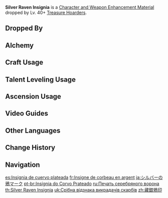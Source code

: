 {{Item Infobox
|id           = 112036
|image        = Item Silver Raven Insignia.png
|type         = Character and Weapon Enhancement Materials
|group        = Treasure Hoarder Insignias
|group2       = General Enemy Drops
|invCategory  = Character Development Items
|quality      = 2
|description  = A raven insignia used by members of the Treasure Hoarders to identify each other. The Treasure Hoarders ask for no resume. Anyone who has an insatiable desire for treasure and is backed up by an equal amount of courage can become a worthy member.
|source1      = Dropped by Lv. 40+ [[Treasure Hoarders]]
|source2      = [[Alchemy]]
|source3      = Purchased from [[Paimon's Bargains]]
|source4      = 
|source5      = 
}}
'''Silver Raven Insignia''' is a [[Character and Weapon Enhancement Material]] dropped by Lv. 40+ [[Treasure Hoarders/Enemies|Treasure Hoarders]].

==Dropped By==
{{Dropped By|level=40}}

==Alchemy==
{{Recipe
|type = Crafting
|Treasure Hoarder Insignia = 3
|Mora = 25
|sort = Treasure Hoarder Insignia;Mora
}}

==Craft Usage==
{{Craft Usage}}

==Talent Leveling Usage==
{{Talent Leveling Usage}}

==Ascension Usage==
{{Ascension Usage}}

==Video Guides==
{{EVT
|video1   = 7EQLYAs5KXs
|caption1 = Extensive Farm Guide (119 Total)

|video2   = 5TNBrBgWGGQ
|caption2 = Fast Farming in 5 Minutes (120 Total)
}}

==Other Languages==
{{Other Languages
|en      = Silver Raven Insignia
|zhs     = 藏银鸦印
|zhs_rm  = Cáng Yín Yā Yìn
|zht     = 藏銀鴉印
|zht_rm  = Cáng Yín Yā Yìn
|zh_tl   = Silver-Hoarding Raven Insignia
|ja      = シルバーの鴉マーク
|ja_rm   = Shirubaa no Karasu Maaku
|ja_tl   = Silver Raven Mark
|ko      = 실버 까마귀 휘장
|ko_rm   = Silbeo Kkamagwi Hwijang
|ko_tl   = Silver Crow Insignia
|es      = Insignia de cuervo plateada
|es_tl   = Silver Raven Insignia
|fr      = Insigne de corbeau en argent
|fr_tl   = Silver Raven Insignia
|ru      = Печать серебряного ворона
|ru_tl   = Silver Raven Insignia
|th      = Silver Raven Insignia
|vi      = Ấn Quạ Bạc Ẩn
|vi_tl   = 
|de      = Krähenwappen der Silberschätze
|de_tl   = Crow Crest of the Silver Hoard
|id      = Silver Raven Insignia
|pt      = Insígnia do Corvo Prateado
|pt_tl   = 
|tr      = Gümüş Kuzgun Nişanı
|tr_tl   = 
|it      = Emblema del corvo argentato
|it_tl   = 
}}

==Change History==
{{Change History|1.0}}

==Navigation==
{{Development Item Navbox|Character and Weapon Enhancement Materials}}

[[es:Insignia de cuervo plateada]]
[[fr:Insigne de corbeau en argent]]
[[ja:シルバーの鴉マーク]]
[[pt-br:Insígnia do Corvo Prateado]]
[[ru:Печать серебряного ворона]]
[[th:Silver Raven Insignia]]
[[uk:Срібна відзнака викрадачів скарбів]]
[[zh:藏銀鴉印]]